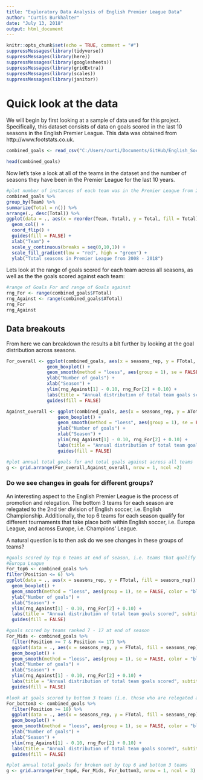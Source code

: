 ```yaml
---
title: "Exploratory Data Analysis of English Premier League Data"
author: "Curtis Burkhalter"
date: "July 13, 2018"
output: html_document
---
```


```r
knitr::opts_chunk$set(echo = TRUE, comment = "#")
suppressMessages(library(tidyverse))
suppressMessages(library(here))
suppressMessages(library(googlesheets))
suppressMessages(library(gridExtra))
suppressMessages(library(scales))
suppressMessages(library(janitor))
```

# Quick look at the data
We will begin by first looking at a sample of data used for this project. Specifically, this dataset consists of data on goals scored in the last 10 seasons in the English Premier League. This data was obtained from http://www.footstats.co.uk.

```r
combined_goals <- read_csv("C:/Users/curti/Documents/GitHub/English_Soccer_project/Data/combined_goals.csv") 
```

```r
head(combined_goals)
```

Now let's take a look at all of the teams in the dataset and the number of seasons they have been in the Premier League for the last 10 years.


```r
#plot number of instances of each team was in the Premier League from 2008 - 2018
combined_goals %>%
group_by(Team) %>%
summarize(Total = n()) %>%
arrange(., desc(Total)) %>%
ggplot(data = ., aes(x = reorder(Team,-Total), y = Total, fill = Total)) +
  geom_col() +
  coord_flip() +
  guides(fill = FALSE) +
  xlab("Team") +
  scale_y_continuous(breaks = seq(0,10,1)) +
  scale_fill_gradient(low = "red", high = "green") +
  ylab("Total seasons in Premier League from 2008 - 2018")
```

Lets look at the range of goals scored for each team across all seasons, as well as the the goals scored against
each team:

```r
#range of Goals For and range of Goals against
rng_For <- range(combined_goals$FTotal)
rng_Against <- range(combined_goals$ATotal)
rng_For
rng_Against
```

## Data breakouts
From here we can breakdown the results a bit further by looking at the goal distribution across seasons.


```r
For_overall <- ggplot(combined_goals, aes(x = seasons_rep, y = FTotal, fill = seasons_rep)) +
               geom_boxplot() +
               geom_smooth(method = "loess", aes(group = 1), se = FALSE, color = "black", lty = 2) +
               ylab("Number of goals") +
               xlab("Season") +
               ylim(rng_Against[1] - 0.10, rng_For[2] + 0.10) +
               labs(title = "Annual distribution of total team goals scored") +
               guides(fill = FALSE)

Against_overall <- ggplot(combined_goals, aes(x = seasons_rep, y = ATotal, fill = seasons_rep)) +
                   geom_boxplot() +
                   geom_smooth(method = "loess", aes(group = 1), se = FALSE, color = "black", lty = 2) +
                   ylab("Number of goals") +
                   xlab("Season") +
                   ylim(rng_Against[1] - 0.10, rng_For[2] + 0.10) +
                   labs(title = "Annual distribution of total team goals allowed") +
                   guides(fill = FALSE)

#plot annual total goals for and total goals against across all teams
g <- grid.arrange(For_overall,Against_overall, nrow = 1, ncol =2)
```

### Do we see changes in goals for different groups?
An interesting aspect to the English Premier League is the process of promotion and relegation. The bottom 3 teams for each season are relegated to the 2nd tier division of English soccer, i.e. English Championship. Additionally, the top 6 teams for each season qualify for different tournaments that take place both within English soccer, i.e. Europa League, and across Europe, i.e. Champions' League. 

A natural question is to then ask do we see changes in these groups of teams? 


```r
#goals scored by top 6 teams at end of season, i.e. teams that qualify for either Champions' League or 
#Europa League
For_top6 <- combined_goals %>%
filter(Position <= 6) %>%
ggplot(data = ., aes(x = seasons_rep, y = FTotal, fill = seasons_rep)) +
  geom_boxplot() +
  geom_smooth(method = "loess", aes(group = 1), se = FALSE, color = "black", lty = 2) +
  ylab("Number of goals") +
  xlab("Season") +
  ylim(rng_Against[1] - 0.10, rng_For[2] + 0.10) +
  labs(title = "Annual distribution of total team goals scored", subtitle = "Includes only the top 6 teams per year") +
  guides(fill = FALSE)

#goals scored by teams ranked 7 - 17 at end of season
For_Mids <- combined_goals %>%
  filter(Position >= 7 & Position <= 17) %>%
  ggplot(data = ., aes(x = seasons_rep, y = FTotal, fill = seasons_rep)) +
  geom_boxplot() +
  geom_smooth(method = "loess", aes(group = 1), se = FALSE, color = "black", lty = 2) +
  ylab("Number of goals") +
  xlab("Season") + 
  ylim(rng_Against[1] - 0.10, rng_For[2] + 0.10) +
  labs(title = "Annual distribution of total team goals scored", subtitle = "Includes only teams ranked 7 - 17 annually") +
  guides(fill = FALSE)

#look at goals scored by bottom 3 teams (i.e. those who are relegated at end of season) 
For_bottom3 <- combined_goals %>%
  filter(Position >= 18) %>%
  ggplot(data = ., aes(x = seasons_rep, y = FTotal, fill = seasons_rep)) +
  geom_boxplot() +
  geom_smooth(method = "loess", aes(group = 1), se = FALSE, color = "black", lty = 2) +
  ylab("Number of goals") +
  xlab("Season") +
  ylim(rng_Against[1] - 0.10, rng_For[2] + 0.10) +
  labs(title = "Annual distribution of total team goals scored", subtitle = "Includes only the bottom 3 teams per year") +
  guides(fill = FALSE)

#plot annual total goals for broken out by top 6 and bottom 3 teams
g <- grid.arrange(For_top6, For_Mids, For_bottom3, nrow = 1, ncol = 3)
```

